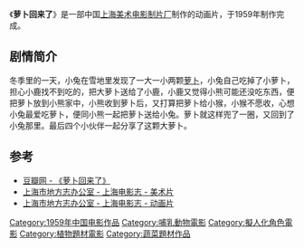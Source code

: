 {{Infobox Film
|片名          = 萝卜回来了
|其他名称      = 
|图像          = 
|图像说明      = 
|导演          = 集体导演
|监制          = 
|制片          = 
|编剧          = 集体改编
|剧本          = 
|故事          = 
|原著          = 
|旁白          = 
|统筹          = 
|主演          = 
|分级          = 
|副标题        = 
|主题曲        = 
|片头曲        = 
|片尾曲        = 
|配乐          = 
|摄影          = [[游涌|游涌]]
|剪辑          = 
|制片商        = [[上海美术电影制片厂|上海美术电影制片厂]]
|发行商        = 
|上映日期      = 1959年
|发行日期      = 
|片长          = 17分钟
|产地          = {{CHNML}}
|语言          = [[汉语普通话|汉语普通话]]
|官方网站      = 
|预算          = 
|票房          = 
|前集          = 
|续集          = 
|中国大陆片名  = 
|香港片名      = 
|澳门片名      = 
|台湾片名      = 
|新马片名      = 
|sarft_id    = <!-- 公映许可号码 -->
|amg_id      = <!-- AMG（All Media Guide）ID -->
|imdb_id     = <!-- IMDB（互联网电影数据库）ID -->
}}
《'''萝卜回来了'''》是一部中国[[上海美术电影制片厂|上海美术电影制片厂]]制作的动画片，于1959年制作完成。

==剧情简介==
冬季里的一天，小兔在雪地里发现了一大一小两颗[[萝卜|萝卜]]，小兔自己吃掉了小萝卜，担心小鹿找不到吃的，把大萝卜送给了小鹿，小鹿又觉得小熊可能还没吃东西，便把萝卜放到小熊家中，小熊收到萝卜后，又打算把萝卜给小猴，小猴不愿收，心想小兔最爱吃萝卜，便同小熊一起把萝卜送给小兔。萝卜就这样兜了一圈，又回到了小兔那里。最后四个小伙伴一起分享了这颗大萝卜。

==参考==
* [http://movie.douban.com/subject/2255248/ 豆瓣网 - 《萝卜回来了》]{{Wayback|url=http://movie.douban.com/subject/2255248/ |date=20160308032528 }}
* [http://www.shtong.gov.cn/newsite/node2/node2245/node4509/node28337/node63976/node63978/userobject1ai55789.html 上海市地方志办公室 - 上海电影志 - 美术片]{{Wayback|url=http://www.shtong.gov.cn/newsite/node2/node2245/node4509/node28337/node63976/node63978/userobject1ai55789.html |date=20160427151434 }}
* [http://www.shtong.gov.cn/newsite/node2/node2245/node4509/node15167/userobject1ai11449.html 上海市地方志办公室 - 上海电影志 - 动画片]{{Wayback|url=http://www.shtong.gov.cn/newsite/node2/node2245/node4509/node15167/userobject1ai11449.html |date=20190420073929 }}

{{上海美术电影制片厂1950年代作品}}

[[Category:1959年中国电影作品|Category:1959年中国电影作品]]
[[Category:哺乳動物電影|Category:哺乳動物電影]]
[[Category:擬人化角色電影|Category:擬人化角色電影]]
[[Category:植物題材電影|Category:植物題材電影]]
[[Category:蔬菜題材作品|Category:蔬菜題材作品]]